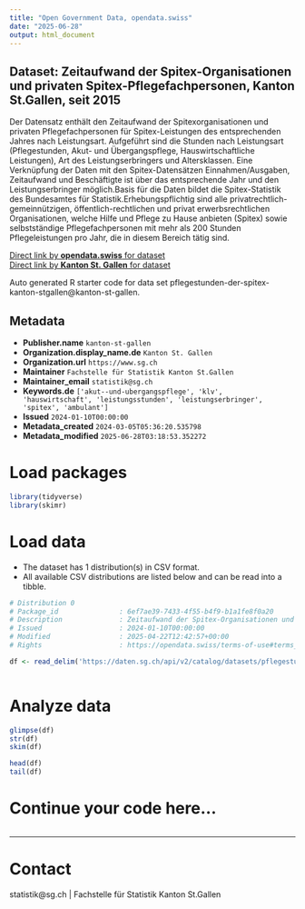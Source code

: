 ```yaml
---
title: "Open Government Data, opendata.swiss"
date: "2025-06-28"
output: html_document
---
```


## Dataset: Zeitaufwand der Spitex-Organisationen und privaten Spitex-Pflegefachpersonen, Kanton St.Gallen, seit 2015

Der Datensatz enthält den Zeitaufwand der Spitexorganisationen und privaten Pflegefachpersonen für Spitex-Leistungen des entsprechenden Jahres nach Leistungsart. Aufgeführt sind die Stunden nach Leistungsart (Pflegestunden, Akut- und Übergangspflege, Hauswirtschaftliche Leistungen), Art des Leistungserbringers und Altersklassen. Eine Verknüpfung der Daten mit den Spitex-Datensätzen Einnahmen/Ausgaben, Zeitaufwand und Beschäftigte ist über das entsprechende Jahr und den Leistungserbringer möglich.Basis für die Daten bildet die Spitex-Statistik des Bundesamtes für Statistik.Erhebungspflichtig sind alle privatrechtlich-gemeinnützigen, öffentlich-rechtlichen und privat erwerbsrechtlichen Organisationen, welche Hilfe und Pflege zu Hause anbieten (Spitex) sowie selbstständige Pflegefachpersonen mit mehr als 200 Stunden Pflegeleistungen pro Jahr, die in diesem Bereich tätig sind.

[Direct link by **opendata.swiss** for dataset](https://opendata.swiss/de/dataset/zeitaufwand-der-spitex-organisationen-und-privaten-spitex-pflegefachpersonen-kanton-st-gal-2015)<br>
[Direct link by **Kanton St. Gallen** for dataset](https://daten.sg.ch/explore/dataset/pflegestunden-der-spitex-kanton-stgallen/)

Auto generated R starter code for data set pflegestunden-der-spitex-kanton-stgallen@kanton-st-gallen.

## Metadata

- **Publisher.name** `kanton-st-gallen`
- **Organization.display_name.de** `Kanton St. Gallen`
- **Organization.url** `https://www.sg.ch`
- **Maintainer** `Fachstelle für Statistik Kanton St.Gallen`
- **Maintainer_email** `statistik@sg.ch`
- **Keywords.de** `['akut--und-ubergangspflege', 'klv', 'hauswirtschaft', 'leistungsstunden', 'leistungserbringer', 'spitex', 'ambulant']`
- **Issued** `2024-01-10T00:00:00`
- **Metadata_created** `2024-03-05T05:36:20.535798`
- **Metadata_modified** `2025-06-28T03:18:53.352272`


# Load packages

```r

library(tidyverse)
library(skimr)

```

# Load data

-   The dataset has 1 distribution(s) in CSV format.
-   All available CSV distributions are listed below and can be read into a tibble.

```r

# Distribution 0
# Package_id               : 6ef7ae39-7433-4f55-b4f9-b1a1fe8f0a20
# Description              : Zeitaufwand der Spitex-Organisationen und privaten Spitex-Pflegefachpersonen, Kanton St.Gallen, seit 2015 (csv)
# Issued                   : 2024-01-10T00:00:00
# Modified                 : 2025-04-22T12:42:57+00:00
# Rights                   : https://opendata.swiss/terms-of-use#terms_by

df <- read_delim('https://daten.sg.ch/api/v2/catalog/datasets/pflegestunden-der-spitex-kanton-stgallen/exports/csv?use_labels=true')



```

# Analyze data

```r

glimpse(df)
str(df)
skim(df)

head(df)
tail(df)

```

# Continue your code here...

```r

```

------------------------------------------------------------------------

# Contact

statistik@sg.ch | Fachstelle für Statistik Kanton St.Gallen
